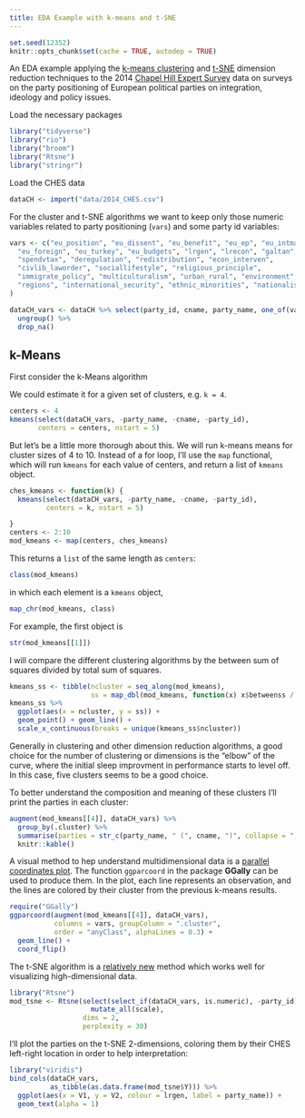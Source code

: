 ```yaml
---
title: EDA Example with k-means and t-SNE
---
```

```r
set.seed(12352)
knitr::opts_chunk$set(cache = TRUE, autodep = TRUE)
```


An EDA example applying the [k-means clustering](https://en.wikipedia.org/wiki/K-means_clustering) and [t-SNE](https://en.wikipedia.org/wiki/T-distributed_stochastic_neighbor_embedding) dimension reduction techniques to the 2014 [Chapel Hill Expert Survey](http://chesdata.eu/) data on surveys on the party positioning of European political parties on integration, ideology and policy issues.

Load the necessary packages
```r
library("tidyverse")
library("rio")
library("broom")
library("Rtsne")
library("stringr")
```

Load the CHES data
```r
dataCH <- import("data/2014_CHES.csv")
```

For the cluster and t-SNE algorithms we want to keep only those numeric variables
related to party positioning (`vars`) and some party id variables:
```r
vars <- c("eu_position", "eu_dissent", "eu_benefit", "eu_ep", "eu_intmark", "eu_cohesion",
  "eu_foreign", "eu_turkey", "eu_budgets", "lrgen", "lrecon", "galtan",
  "spendvtax", "deregulation", "redistribution", "econ_interven",
  "civlib_laworder", "sociallifestyle", "religious_principle",
  "immigrate_policy", "multiculturalism", "urban_rural", "environment",
  "regions", "international_security", "ethnic_minorities", "nationalism"
)

dataCH_vars <- dataCH %>% select(party_id, cname, party_name, one_of(vars)) %>%
  ungroup() %>%
  drop_na()
```

## k-Means

First consider the k-Means algorithm

We could estimate it for a given set of clusters, e.g. `k = 4`.
```r
centers <- 4
kmeans(select(dataCH_vars, -party_name, -cname, -party_id),
       centers = centers, nstart = 5)
```

But let's be a little more thorough about this.
We will run k-means means for cluster sizes of 4 to 10.
Instead of a for loop, I'll use the `map` functional, which will run
`kmeans` for each value of centers, and return a list of `kmeans` object.
```r
ches_kmeans <- function(k) {
  kmeans(select(dataCH_vars, -party_name, -cname, -party_id),
         centers = k, nstart = 5)

}
centers <- 2:10
mod_kmeans <- map(centers, ches_kmeans)
```
This returns a `list` of the same length as `centers`:
```r
class(mod_kmeans)
```
in which each element is a `kmeans` object,
```r
map_chr(mod_kmeans, class)
```
For example, the first object is
```r
str(mod_kmeans[[1]])
```

I will compare the different clustering algorithms by the between sum of squares divided by total sum of squares.
<!-- TODO: equation -->
```r
kmeans_ss <- tibble(ncluster = seq_along(mod_kmeans),
                    ss = map_dbl(mod_kmeans, function(x) x$betweenss / x$totss))
kmeans_ss %>%
  ggplot(aes(x = ncluster, y = ss)) +
  geom_point() + geom_line() +
  scale_x_continuous(breaks = unique(kmeans_ss$ncluster))
```
Generally in clustering and other dimension reduction algorithms, a good
choice for the number of clustering or dimensions is the "elbow" of the curve,
where the initial sleep improvment in performance starts to level off.
In this case, five clusters seems to be a good choice.

To better understand the composition and meaning of these clusters I'll print the parties in each cluster:
```r
augment(mod_kmeans[[4]], dataCH_vars) %>%
  group_by(.cluster) %>%
  summarise(parties = str_c(party_name, " (", cname, ")", collapse = ", ")) %>%
  knitr::kable()
```

A visual method to hep understand multidimensional data is a [parallel coordinates plot](https://en.wikipedia.org/wiki/Parallel_coordinates).
The function `ggparcoord` in the package **GGally** can be used to produce them. In the plot, each line represents an observation, and the lines are colored by their cluster from the previous k-means results.
```r
require("GGally")
ggparcoord(augment(mod_kmeans[[4]], dataCH_vars),
           columns = vars, groupColumn = ".cluster",
           order = "anyClass", alphaLines = 0.3) +
  geom_line() +
  coord_flip()
```


The t-SNE algorithm is a [relatively new](https://lvdmaaten.github.io/tsne/)  method which works well for visualizing high-dimensional data.

```r
library("Rtsne")
mod_tsne <- Rtsne(select(select_if(dataCH_vars, is.numeric), -party_id) %>%
                    mutate_all(scale),
                  dims = 2,
                  perplexity = 30)
```

I'll plot the parties on the t-SNE 2-dimensions, coloring them by their CHES left-right location in order to help interpretation:
```r
library("viridis")
bind_cols(dataCH_vars,
          as_tibble(as.data.frame(mod_tsne$Y))) %>%
  ggplot(aes(x = V1, y = V2, colour = lrgen, label = party_name)) +
  geom_text(alpha = 1)
```
